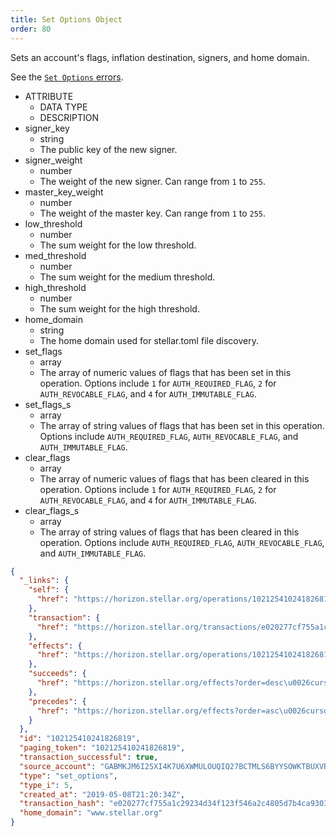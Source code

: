```yaml
---
title: Set Options Object
order: 80
---
```



Sets an account's flags, inflation destination, signers, and home domain.

See the [`Set Options` errors](../../../errors/result-codes/operation-specific/set-options.mdx).

<AttributeTable>

- ATTRIBUTE
  - DATA TYPE
  - DESCRIPTION
- signer_key
  - string
  - The public key of the new signer.
- signer_weight
  - number
  - The weight of the new signer. Can range from `1` to `255`.
- master_key_weight
  - number
  - The weight of the master key. Can range from `1` to `255`.
- low_threshold
  - number
  - The sum weight for the low threshold.
- med_threshold
  - number
  - The sum weight for the medium threshold.
- high_threshold
  - number
  - The sum weight for the high threshold.
- home_domain
  - string
  - The home domain used for stellar.toml file discovery.
- set_flags
  - array
  - The array of numeric values of flags that has been set in this operation. Options include `1` for `AUTH_REQUIRED_FLAG`, `2` for `AUTH_REVOCABLE_FLAG`, and `4` for `AUTH_IMMUTABLE_FLAG`.
- set_flags_s
  - array
  - The array of string values of flags that has been set in this operation. Options include `AUTH_REQUIRED_FLAG`, `AUTH_REVOCABLE_FLAG`, and `AUTH_IMMUTABLE_FLAG`.
- clear_flags
  - array
  - The array of numeric values of flags that has been cleared in this operation. Options include `1` for `AUTH_REQUIRED_FLAG`, `2` for `AUTH_REVOCABLE_FLAG`, and `4` for `AUTH_IMMUTABLE_FLAG`.
- clear_flags_s
  - array
  - The array of string values of flags that has been cleared in this operation. Options include `AUTH_REQUIRED_FLAG`, `AUTH_REVOCABLE_FLAG`, and `AUTH_IMMUTABLE_FLAG`.

</AttributeTable>

<ExampleResponse>

```json
{
  "_links": {
    "self": {
      "href": "https://horizon.stellar.org/operations/102125410241826819"
    },
    "transaction": {
      "href": "https://horizon.stellar.org/transactions/e020277cf755a1c29234d34f123f546a2c4805d7b4ca9303e253667b0ff4d846"
    },
    "effects": {
      "href": "https://horizon.stellar.org/operations/102125410241826819/effects"
    },
    "succeeds": {
      "href": "https://horizon.stellar.org/effects?order=desc\u0026cursor=102125410241826819"
    },
    "precedes": {
      "href": "https://horizon.stellar.org/effects?order=asc\u0026cursor=102125410241826819"
    }
  },
  "id": "102125410241826819",
  "paging_token": "102125410241826819",
  "transaction_successful": true,
  "source_account": "GABMKJM6I25XI4K7U6XWMULOUQIQ27BCTMLS6BYYSOWKTBUXVRJSXHYQ",
  "type": "set_options",
  "type_i": 5,
  "created_at": "2019-05-08T21:20:34Z",
  "transaction_hash": "e020277cf755a1c29234d34f123f546a2c4805d7b4ca9303e253667b0ff4d846",
  "home_domain": "www.stellar.org"
}
```

</ExampleResponse>